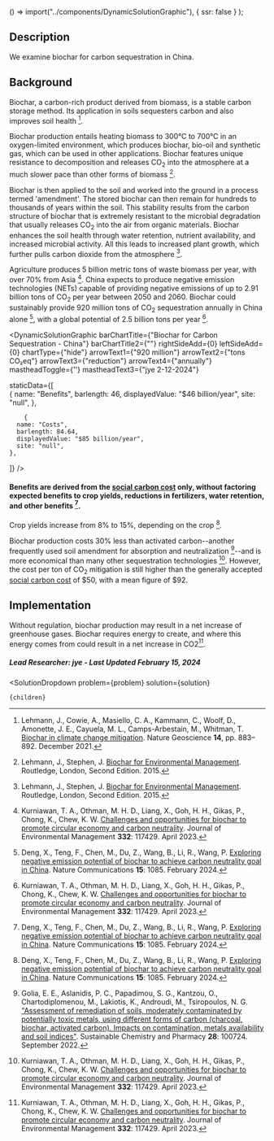 

  () => import("../components/DynamicSolutionGraphic"),
  { ssr: false }
);


## Description

We examine biochar for carbon sequestration in China.


## Background

Biochar, a carbon-rich product derived from biomass, is a stable carbon storage method. Its application in soils sequesters carbon and also improves soil health [^"4"].

Biochar production entails heating biomass to 300°C to 700°C in an oxygen-limited environment, which produces biochar, bio-oil and synthetic gas, which can be used in other applications. Biochar features unique resistance to decomposition and releases CO<sub>2</sub> into the atmosphere at a much slower pace than other forms of biomass [^"3"].

Biochar is then applied to the soil and worked into the ground in a process termed 'amendment'. The stored biochar can then remain for hundreds to thousands of years within the soil. This stability results from the carbon structure of biochar that is extremely resistant to the microbial degradation that usually releases CO<sub>2</sub> into the air from organic materials. Biochar enhances the soil health through water retention, nutrient availability, and increased microbial activity. All this leads to increased plant growth, which further pulls carbon dioxide from the atmosphere [^"3"].

Agriculture produces 5 billion metric tons of waste biomass per year, with over 70% from Asia [^"2"]. China expects to produce negative emission technologies (NETs) capable of providing negative emissions of up to 2.91 billion tons of CO<sub>2</sub> per year between 2050 and 2060. Biochar could sustainably provide 920 million tons of CO<sub>2</sub> sequestration annually in China alone [^"1"], with a global potential of 2.5 billion tons per year [^"2"].


<DynamicSolutionGraphic
  barChartTitle={"Biochar for Carbon Sequestration - China"}
  barChartTitle2={""}
  rightSideAdd={0}
  leftSideAdd={0}
  chartType={"hide"}
  arrowText1={"920 million"}
  arrowText2={"tons CO₂eq"}
  arrowText3={"reduction"}
  arrowText4={"annually"}
  mastheadToggle={''}
  mastheadText3={"jye 2-12-2024"}
  
  
  staticData={[   
    {
      name: "Benefits",
      barlength: 46,
      displayedValue: "$46 billion/year",
      site: "null",
    },

        {
      name: "Costs",
      barlength: 84.64,
      displayedValue: "$85 billion/year",
      site: "null",
    },
        
  ]}
/>
#### Benefits are derived from the [social carbon cost](https://www.urbancruiseship.org/energy/energy_socioeconomics/carbon_pricing_e) only, without factoring expected benefits to crop yields, reductions in fertilizers, water retention, and other benefits [^"1"].

Crop yields increase from 8% to 15%, depending on the crop [^"1"].

Biochar production costs 30% less than activated carbon--another frequently used soil amendment for absorption and neutralization [^"5"]--and is more economical than many other sequestration technologies [^"2"]. However, the cost per ton of CO<sub>2</sub> mitigation is still higher than the generally accepted [social carbon cost](https://www.urbancruiseship.org/energy/energy_socioeconomics/carbon_pricing_e) of $50, with a mean figure of $92.


## Implementation

Without regulation, biochar production may result in a net increase of greenhouse gases. Biochar requires energy to create, and where this energy comes from could result in a net increase in CO2[^"2"].


##### Lead Researcher: jye - Last Updated February 15, 2024

[^"1"]: Deng, X., Teng, F., Chen, M., Du, Z., Wang, B., Li, R., Wang, P. [Exploring negative emission potential of biochar to achieve carbon neutrality goal in China](https://www.nature.com/articles/s41467-024-45314-y). Nature Communications <b>15</b>: 1085. February 2024. 
[^"2"]: Kurniawan, T. A., Othman, M. H. D., Liang, X., Goh, H. H., Gikas, P., Chong, K., Chew, K. W. [Challenges and opportunities for biochar to promote circular economy and carbon neutrality](https://doi.org/10.1016/j.jenvman.2023.117429). Journal of Environmental Management <b>332</b>: 117429. April 2023.
[^"3"]: Lehmann, J., Stephen, J. [Biochar for Environmental Management](https://www.taylorfrancis.com/books/edit/10.4324/9780203762264/biochar-environmental-management-johannes-lehmann-stephen-joseph). Routledge, London, Second Edition. 2015.
[^"4"]: Lehmann, J., Cowie, A., Masiello, C. A., Kammann, C., Woolf, D., Amonette, J. E., Cayuela, M. L., Camps-Arbestain, M., Whitman, T.  [Biochar in climate change mitigation](https://www.nature.com/articles/s41561-021-00852-8). Nature Geoscience <b>14</b>, pp. 883–892. December 2021.
[^"5"]: Golia, E. E., Aslanidis, P. C., Papadimou, S. G., Kantzou, O., Chartodiplomenou, M., Lakiotis, K., Androudi, M., Tsiropoulos, N. G. ["Assessment of remediation of soils, moderately contaminated by potentially toxic metals, using different forms of carbon (charcoal, biochar, activated carbon). Impacts on contamination, metals availability and soil indices"](https://www.sciencedirect.com/science/article/abs/pii/S2352554122001280). Sustainable Chemistry and Pharmacy <b>28</b>: 100724. September 2022.



  <SolutionDropdown 
    problem={problem} 
    solution={solution}
  >
    {children}
  </SolutionDropdown>
